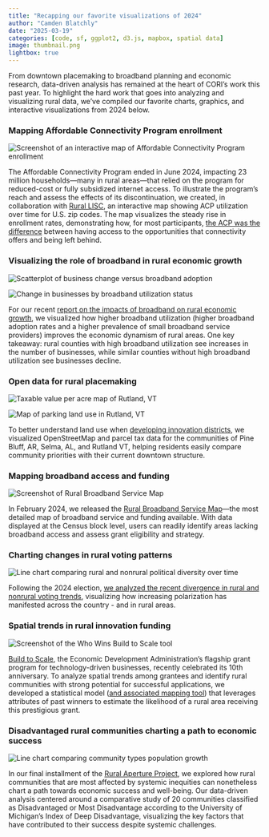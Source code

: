 ```yaml
---
title: "Recapping our favorite visualizations of 2024"
author: "Camden Blatchly"
date: "2025-03-19"
categories: [code, sf, ggplot2, d3.js, mapbox, spatial data]
image: thumbnail.png
lightbox: true
---
```


From downtown placemaking to broadband planning and economic research, data-driven analysis has remained at the heart of CORI’s work this past year. To highlight the hard work that goes into analyzing and visualizing rural data, we’ve compiled our favorite charts, graphics, and interactive visualizations from 2024 below.

### Mapping Affordable Connectivity Program enrollment

![Screenshot of an interactive map of Affordable Connectivity Program enrollment ](images/acp_map.png){.lightbox}\

The Affordable Connectivity Program ended in June 2024, impacting 23 million households—many in rural areas—that relied on the program for reduced-cost or fully subsidized internet access. To illustrate the program’s reach and assess the effects of its discontinuation, we created, in collaboration with [Rural LISC](https://www.lisc.org/rural/), an interactive map showing ACP utilization over time for U.S. zip codes. The map visualizes the steady rise in enrollment rates, demonstrating how, for most participants, <a href="https://ruralinnovation.us/blog/affordable-connectivity-program-impact/" target="_blank">the ACP was the difference</a> between having access to the opportunities that connectivity offers and being left behind.

### Visualizing the role of broadband in rural economic growth

![Scatterplot of business change versus broadband adoption](images/rural_broadband_adoption_vs_estab_entry){.lightbox}\

![Change in businesses by broadband utilization status](images/pct_chg_estab_2020_2021_by_bb_status.png){.lightbox}\

For our recent <a href="https://ruralinnovation.us/wp-content/uploads/2024/09/CORI-Beyond-Connectivity-Broadband-Rural-Economic-Growth-Report.pdf" target="_blank">report on the impacts of broadband on rural economic growth</a>, we visualized how higher broadband utilization (higher broadband adoption rates and a higher prevalence of small broadband service providers) improves the economic dynamism of rural areas. One key takeaway: rural counties with high broadband utilization see increases in the number of businesses, while similar counties without high broadband utilization see businesses decline.

### Open data for rural placemaking

![Taxable value per acre map of Rutland, VT](images/rutland_tax_per_acre){.lightbox}\

![Map of parking land use in Rutland, VT](images/rutland_parking_parks_downtown.png){.lightbox}\

To better understand land use when <a href="https://ruralinnovation.us/resources/reports/placemaking-for-rural-innovation-districts/" target="_blank">developing innovation districts</a>, we visualized OpenStreetMap and parcel tax data for the communities of Pine Bluff, AR, Selma, AL, and Rutland VT, helping residents easily compare community priorities with their current downtown structure.

### Mapping broadband access and funding

![Screenshot of Rural Broadband Service Map](images/bead_map.png){.lightbox}\

In February 2024, we released the <a href="https://rural-broadband-map.ruralinnovation.us/" target="_blank">Rural Broadband Service Map<a/>—the most detailed map of broadband service and funding available. With data displayed at the Census block level, users can readily identify areas lacking broadband access and assess grant eligibility and strategy.

### Charting changes in rural voting patterns

![Line chart comparing rural and nonrural political diversity over time](images/rural_political_diversity_alt.png){.lightbox}\

Following the 2024 election, <a href="https://www.electionanalysis.ws/us/president2024/section-3-voters/beyond-the-rural-vote-economic-anxiety-and-the-2024-presidential-election/" target="_blank">we analyzed the recent divergence in rural and nonrural voting trends</a>, visualizing how increasing polarization has manifested across the country - and in rural areas.

### Spatial trends in rural innovation funding

![Screenshot of the Who Wins Build to Scale tool](images/who_wins_b2s_map.png){.lightbox}\

[Build to Scale](https://www.eda.gov/funding/programs/build-to-scale), the Economic Development Administration's flagship grant program for technology-driven businesses, recently celebrated its 10th anniversary. To analyze spatial trends among grantees and identify rural communities with strong potential for successful applications, we developed a statistical model (<a href="https://who-wins-b2s.ruralinnovation.us/" target="_blank">and associated mapping tool</a>) that leverages attributes of past winners to estimate the likelihood of a rural area receiving this prestigious grant.


### Disadvantaged rural communities charting a path to economic success

![Line chart comparing community types population growth](images/03_cpc_pop_change_line_chart_v3.png){.lightbox}\

In our final installment of the [Rural Aperture Project](https://ruralinnovation.us/resources/mapping-and-data-analytics/the-rural-aperture-project/), we explored how rural communities that are most affected by systemic inequities can nonetheless chart a path towards economic success and well-being. Our data-driven analysis centered around a comparative study of 20 communities classified as Disadvantaged or Most Disadvantage according to the University of Michigan’s Index of Deep Disadvantage, visualizing the key factors that have contributed to their success despite systemic challenges.
